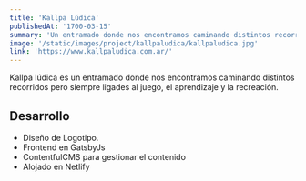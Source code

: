 ```yaml
---
title: 'Kallpa Lúdica'
publishedAt: '1700-03-15'
summary: 'Un entramado donde nos encontramos caminando distintos recorridos pero siempre en relación al juego, el aprendizaje y la recreación.'
image: '/static/images/project/kallpaludica/kallpaludica.jpg'
link: 'https://www.kallpaludica.com.ar/'
---
```


Kallpa lúdica es un entramado donde nos encontramos caminando distintos recorridos pero siempre ligades al juego, el aprendizaje y la recreación.

## Desarrollo

- Diseño de Logotipo.
- Frontend en GatsbyJs
- ContentfulCMS para gestionar el contenido
- Alojado en Netlify
